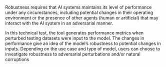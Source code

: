Robustness requires that AI systems maintains its level of performance under any circumstances, including potential changes in their operating environment or the presence of other agents (human or artificial) that may interact with the AI system in an adversarial manner.  
 
In this technical test, the tool generates performance metrics when perturbed testing datasets were input to the model. The changes in performance give an idea of the model’s robustness to potential changes in inputs. Depending on the use case and type of model, users can choose to investigate robustness to adversarial perturbations and/or natural corruptions
